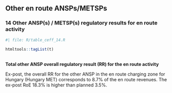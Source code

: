 ## Other en route ANSPs/METSPs
### 14 Other ANSP(s) / METSP(s) regulatory results for en route activity

```r
#| file: R/table_ceff_14.R
```
```r
htmltools::tagList(t)
```



<p style = "margin-bottom: 0px;">**<br/>Total other ANSP overall regulatory result (RR) for the en route activity**</p>
Ex-post, the overall RR for the other ANSP in the en route charging zone for Hungary (Hungary MET) corresponds to 8.7% of the en route revenues. The ex-post RoE 18.3% is higher than planned 3.5%.